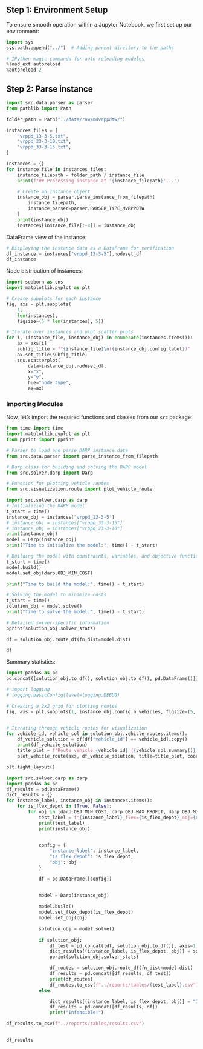 ## Step 1: Environment Setup

To ensure smooth operation within a Jupyter Notebook, we first set up our environment:

```python
import sys
sys.path.append("../")  # Adding parent directory to the paths

# IPython magic commands for auto-reloading modules
%load_ext autoreload
%autoreload 2
```

## Step 2: Parse instance

```python
import src.data.parser as parser
from pathlib import Path

folder_path = Path("../data/raw/mdvrppdtw/")

instances_files = [
    "vrppd_13-3-5.txt",
    "vrppd_23-3-10.txt",
    "vrppd_33-3-15.txt",
]

instances = {}
for instance_file in instances_files:
    instance_filepath = folder_path / instance_file
    print(f"## Processing instance at '{instance_filepath}'...")

    # Create an Instance object
    instance_obj = parser.parse_instance_from_filepath(
        instance_filepath,
        instance_parser=parser.PARSER_TYPE_MVRPPDTW
    )
    print(instance_obj)
    instances[instance_file[:-4]] = instance_obj

```

DataFrame view of the instance:

```python

# Displaying the instance data as a DataFrame for verification
df_instance = instances["vrppd_13-3-5"].nodeset_df
df_instance
```

Node distribution of instances:

```python
import seaborn as sns
import matplotlib.pyplot as plt

# Create subplots for each instance
fig, axs = plt.subplots(
    1,
    len(instances),
    figsize=(5 * len(instances), 5))

# Iterate over instances and plot scatter plots
for i, (instance_file, instance_obj) in enumerate(instances.items()):
    ax = axs[i]
    subfig_title = f"{instance_file}\n({instance_obj.config.label})"
    ax.set_title(subfig_title)
    sns.scatterplot(
        data=instance_obj.nodeset_df,
        x="x",
        y="y",
        hue="node_type",
        ax=ax)
```

### Importing Modules

Now, let's import the required functions and classes from our `src` package:

```python
from time import time
import matplotlib.pyplot as plt
from pprint import pprint

# Parser to load and parse DARP instance data
from src.data.parser import parse_instance_from_filepath

# Darp class for building and solving the DARP model
from src.solver.darp import Darp

# Function for plotting vehicle routes
from src.visualization.route import plot_vehicle_route
```

```python

import src.solver.darp as darp
# Initializing the DARP model
t_start = time()
instance_obj = instances["vrppd_13-3-5"] 
# instance_obj = instances["vrppd_33-3-15"]
# instance_obj = instances["vrppd_23-3-10"]
print(instance_obj)
model = Darp(instance_obj)
print("Time to initialize the model:", time() - t_start)

# Building the model with constraints, variables, and objective function
t_start = time()
model.build()
model.set_obj(darp.OBJ_MIN_COST)

print("Time to build the model:", time() - t_start)

# Solving the model to minimize costs
t_start = time()
solution_obj = model.solve()
print("Time to solve the model:", time() - t_start)

# Detailed solver-specific information
pprint(solution_obj.solver_stats)

df = solution_obj.route_df(fn_dist=model.dist)

df
```

Summary statistics:

```python
import pandas as pd
pd.concat([solution_obj.to_df(), solution_obj.to_df(), pd.DataFrame()])
```

```python


# import logging
# logging.basicConfig(level=logging.DEBUG)

# Creating a 2x2 grid for plotting routes
fig, axs = plt.subplots(1, instance_obj.config.n_vehicles, figsize=(5, 5))


# Iterating through vehicle routes for visualization
for vehicle_id, vehicle_sol in solution_obj.vehicle_routes.items():
    df_vehicle_solution = df[df["vehicle_id"] == vehicle_id].copy()
    print(df_vehicle_solution)
    title_plot = f"Route vehicle {vehicle_id} ({vehicle_sol.summary()})"
    plot_vehicle_route(axs, df_vehicle_solution, title=title_plot, coord_box=[0, 100, 0, 100])

plt.tight_layout()
```

```python
import src.solver.darp as darp
import pandas as pd
df_results = pd.DataFrame()
dict_results = {}
for instance_label, instance_obj in instances.items():
    for is_flex_depot in [True, False]:
        for obj in [darp.OBJ_MIN_COST, darp.OBJ_MAX_PROFIT, darp.OBJ_MIN_TOTAL_LATENCY, darp.OBJ_MIN_FINAL_MAKESPAN]:
            test_label = f"{instance_label}_flex={is_flex_depot}_obj={obj}"
            print(test_label)
            print(instance_obj)

            
            config = {
                "instance_label": instance_label,
                "is_flex_depot": is_flex_depot,
                "obj": obj
            }

            df = pd.DataFrame([config])
          
            
            model = Darp(instance_obj)

            model.build()
            model.set_flex_depot(is_flex_depot)
            model.set_obj(obj)

            solution_obj = model.solve()
            
            if solution_obj:
                df_test = pd.concat([df, solution_obj.to_df()], axis=1)
                dict_results[(instance_label, is_flex_depot, obj)] = solution_obj
                pprint(solution_obj.solver_stats)

                df_routes = solution_obj.route_df(fn_dist=model.dist)
                df_results = pd.concat([df_results, df_test])
                print(df_routes)
                df_routes.to_csv(f"../reports/tables/{test_label}.csv")
            else:

                dict_results[(instance_label, is_flex_depot, obj)] = "Infeasible"
                df_results = pd.concat([df_results, df])
                print("Infeasible!")

df_results.to_csv(f"../reports/tables/results.csv")
    
```

```python
df_results
```